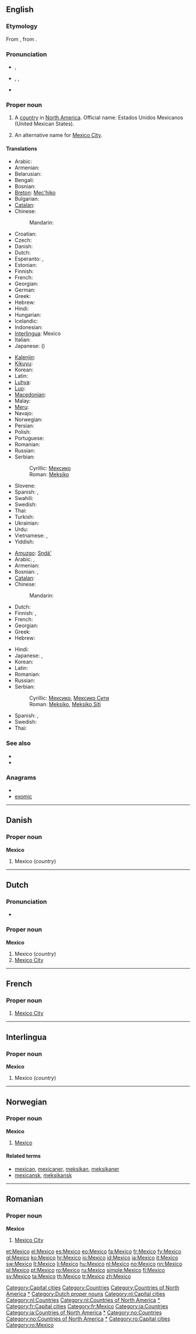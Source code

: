 {{also|México}}
==English==
{{wikipedia}}

===Etymology===
From {{etyl|es}}, from {{etyl|nah}} {{term|mexihco|lang=nah}}.

===Pronunciation===
* {{a|UK}} {{IPA|/ˈmɛk.sɪ.kəʊ/}}, {{SAMPA|/"mEk.sI.k@U/}}
* {{a|US}} {{enPR|mĕkʹ-sĭ-kō}}, {{IPA|/ˈmɛk.sɪ.koʊ/}}, {{SAMPA|/"mEk.sI.koU/}}
* {{audio|en-us-Mexico.ogg|Audio (US)}}

===Proper noun===
{{en-proper noun}}

# A [[country]] in [[North America]]. Official name: Estados Unidos Mexicanos (United Mexican States).
# {{rare}} An alternative name for [[Mexico City]].

====Translations====
{{trans-top|country}}
* Arabic: {{t|ar|المكسيك|f|tr=al-maksiik}}
* Armenian: {{t-|hy|Մեքսիկա|tr=Mek'sika}}
* Belarusian: {{t|be|Мексіка|f|tr=Méksika|xs=Belarusian}}
* Bengali: {{t|bn|মেক্সিকো|tr=mēksikō|sc=Beng|xs=Bengali}}
* Bosnian: {{t-|bs|Meksiko|m}}
* [[Breton]]: [[Mec'hiko]]
* Bulgarian: {{t-|bg|Мексико|n|tr=Méksiko}}
* [[Catalan]]: {{t-|ca|Mèxic|m}}
* Chinese:
*: Mandarin: {{t-|cmn|墨西哥|tr=Mòxīgē|sc=Hani}}
* Croatian: {{t|hr|Meksiko|m}}
* Czech: {{t+|cs|Mexiko|n}}
* Danish: {{t-|da|Mexico}}
* Dutch: {{t+|nl|Mexico}}
* Esperanto: {{t+|eo|Meksiko|xs=Esperanto}}, {{t-|eo|Meksikio|xs=Esperanto}}
* Estonian: {{t+|et|Mehhiko}}
* Finnish: {{t+|fi|Meksiko}}
* French: {{t+|fr|Mexique|m}}
* Georgian: {{t|ka|მექსიკა|tr=mek‘sika|sc=Geor|xs=Georgian}}
* German: {{t+|de|Mexiko|n}}
* Greek: {{t+|el|Μεξικό|n|tr=Mexikó}}
* Hebrew: {{t+|he|מקסיקו|f|tr=meksiko}}
* Hindi: {{t|hi|मेक्सिको|tr=mēksikō|xs=Hindi}}
* Hungarian: {{t+|hu|Mexikó}}
* Icelandic: {{t+|is|Mexíkó|n}}
* Indonesian: {{t-|id|Meksiko|xs=Indonesian}}
* [[Interlingua]]: Mexico
* Italian: {{t+|it|Messico|m}}
* Japanese: {{t-|ja|メキシコ|tr=Mekishiko}} ({{t+|ja|墨西哥}})
{{trans-mid}}
* [[Kalenjin]]: {{tø|kln|Meksiko}}
* [[Kikuyu]]: {{tø|ki|Meksiko}}
* Korean: {{t+|ko|멕시코|tr=Meksiko|sc=Hang}}
* Latin: {{t|la|Mexicum|n}}
* [[Luhya]]: {{tø|luy|Meksiko}}
* [[Luo]]: {{tø|luo|Meksiko}}
* [[Macedonian]]: {{t+|mk|Мексико|n|tr=Méksiko}}
* Malay: {{t-|ms|Meksiko|xs=Malay}}
* [[Meru]]: {{tø|mer|Meksiko}}
* Navajo: {{tø|nv|Méhigo}}
* Norwegian: {{t+|no|Mexico}}
* Persian: {{t|fa|مکزیک}}
* Polish: {{t+|pl|Meksyk|m}}
* Portuguese: {{t+|pt|México|m}}
* Romanian: {{t-|ro|Mexic|n}}
* Russian: {{t+|ru|Мексика|f|tr=Méksika}}
* Serbian:
*: Cyrillic: [[Мексико#Serbian|Мексико]] {{m}}
*: Roman: [[Meksiko#Serbian|Meksiko]] {{m}}
* Slovene: {{t+|sl|Mehika|f}}
* Spanish: {{t+|es|México|m}}, {{t+|es|Méjico|m}}
* Swahili: {{t+|sw|Meksiko|xs=Swahili}}
* Swedish: {{t+|sv|Mexiko}}
* Thai: {{t+|th|เม็กซิโก|tr=méksígoh}}
* Turkish: {{t+|tr|Meksika}}
* Ukrainian: {{t+|uk|Мексика|f|tr=Méksyka|xs=Ukrainian}}
* Urdu: {{t|ur|میکسیکو|tr=mēksikō|xs=Urdu}}
* Vietnamese: {{t-|vi|México|xs=Vietnamese}}, {{t|vi|Mễ Tây Cơ|xs=Vietnamese}}
* Yiddish: {{t-|yi|מעקסיקע|tr=Meksike|sc=yi-Hebr|xs=Yiddish}}
{{trans-bottom}}

{{trans-top|city}}
* [[Amuzgo]]: [[Sndá']]
* Arabic: {{t|ar|مكسيكو سيتي|m|tr=maksiku siiti}}, {{t|ar|مكسيكو|m|tr=maksiku}}
* Armenian: {{t-|hy|Մեխիկո|tr=Mexiko}}
* Bosnian: {{t-|bs|Meksiko}}, {{t-|bs|Meksiko Siti|m}}
* [[Catalan]]: {{t-|ca|Mèxic|m}} {{t|ca|ciutat de Mèxic|f}}
* Chinese:
*: Mandarin: {{t|cmn|墨西哥城|tr=Mòxīgē chéng|sc=Hani}}
* Dutch: {{t+|nl|Mexico}}
* Finnish: {{t-|fi|Mexico City}},  {{t+|fi|Mexico}}
* French: {{t+|fr|Mexico}}
* Georgian: {{t|ka|ქალაქი მექსიკა|tr=k‘alak‘i mek‘sika|sc=Geor|xs=Georgian}}
* Greek: {{t-|el|Πόλη του Μεξικού|f|tr=Póli tou Mexikoú}}
* Hebrew: {{t-|he|מקסיקו סיטי|f|tr=meksiko siti}}
{{trans-mid}}
* Hindi: {{t|hi|मेक्सिको सिटी|tr=mēksikō siṭī|xs=Hindi}}
* Japanese: {{t|ja|メキシコ市|tr=Mekishiko-shi}}, {{t-|ja|メキシコシティ|tr=Mekishiko-shiti}}
* Korean: {{t|ko|멕시코시티|tr=Meksikositi|sc=Hang}}
* Latin: {{t|la|Mexicopolis}}
* Romanian: {{t+|ro|Mexico}}
* Russian: {{t-|ru|Мехико|m|tr=Méxiko}} {{indeclinable}}
* Serbian:
*: Cyrillic: [[Мексико#Serbian|Мексико]], [[Мексико Сити]] {{m}}
*: Roman: [[Meksiko#Serbian|Meksiko]], [[Meksiko Siti#Serbian|Meksiko Siti]] {{m}}
* Spanish: {{t+|es|México|m}}, {{t+|es|Ciudad de México|f}}
* Swedish: {{t+|sv|Mexico City}}
* Thai: {{t-|th|เม็กซิโกซิตี้|tr=méksígoh sídtêe}}
{{trans-bottom}}

===See also===
* {{list|en|countries of North America}}
* {{list|en|states of Mexico}}

===Anagrams===
* {{alphagram|ceimox}}
* [[exomic#English|exomic]]

[[Category:Capital cities]]
[[Category:Countries]]
[[Category:Countries of North America]]
[[Category:Mexico|*]]

----

==Danish==

===Proper noun===
'''Mexico'''

# Mexico (''country'')

----

==Dutch==

===Pronunciation===
* {{audio|Nl-Mexico.ogg|audio}}

===Proper noun===
'''Mexico'''

# Mexico (''country'')
# [[Mexico City]]

[[Category:Dutch proper nouns]]
[[Category:nl:Capital cities]]
[[Category:nl:Countries]]
[[Category:nl:Countries of North America]]
[[Category:nl:Mexico|*]]

----

==French==

===Proper noun===
{{infl|fr|proper noun}}

# [[Mexico City]]

[[Category:fr:Capital cities]]
[[Category:fr:Mexico]]

----

==Interlingua==

===Proper noun===
'''Mexico'''

# Mexico (''country'')

[[Category:ia:Countries]]
[[Category:ia:Countries of North America]]
[[Category:ia:Mexico|*]]

----

==Norwegian==

===Proper noun===
'''Mexico'''

# [[#English|Mexico]]

====Related terms====
* [[mexican]], [[mexicaner]], [[meksikan]], [[meksikaner]]
* [[mexicansk]], [[meksikansk]]

[[Category:no:Countries]]
[[Category:no:Countries of North America]]
[[Category:no:Mexico|*]]

----

==Romanian==

===Proper noun===
'''Mexico'''

# [[Mexico City]]

[[Category:ro:Capital cities]]
[[Category:ro:Mexico]]

[[et:Mexico]]
[[el:Mexico]]
[[es:Mexico]]
[[eo:Mexico]]
[[fa:Mexico]]
[[fr:Mexico]]
[[fy:Mexico]]
[[gl:Mexico]]
[[ko:Mexico]]
[[hr:Mexico]]
[[io:Mexico]]
[[id:Mexico]]
[[ia:Mexico]]
[[it:Mexico]]
[[sw:Mexico]]
[[lt:Mexico]]
[[li:Mexico]]
[[hu:Mexico]]
[[nl:Mexico]]
[[no:Mexico]]
[[nn:Mexico]]
[[pl:Mexico]]
[[pt:Mexico]]
[[ro:Mexico]]
[[ru:Mexico]]
[[simple:Mexico]]
[[fi:Mexico]]
[[sv:Mexico]]
[[ta:Mexico]]
[[th:Mexico]]
[[tr:Mexico]]
[[zh:Mexico]]